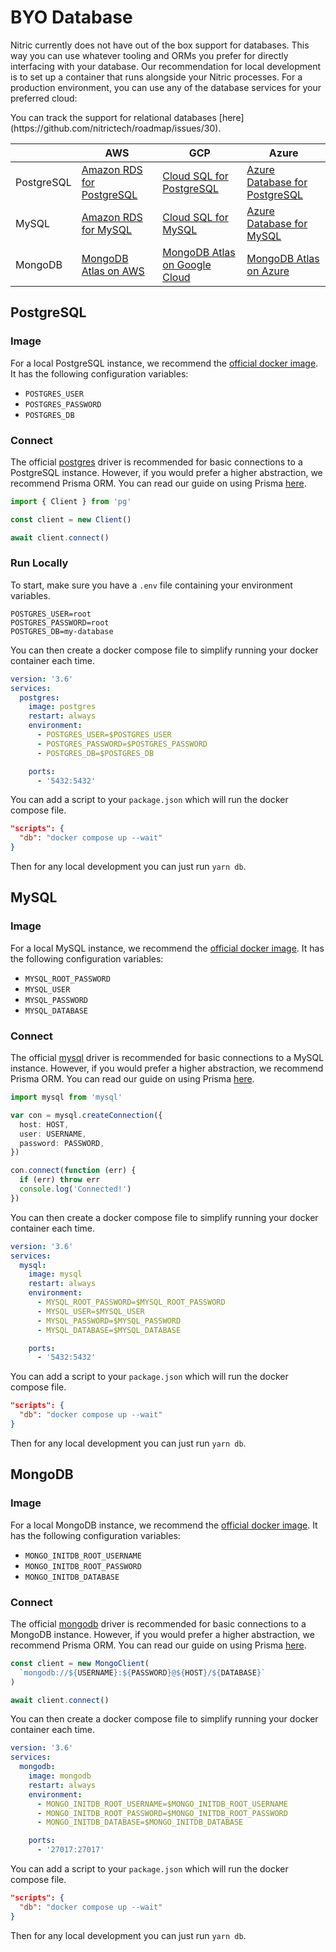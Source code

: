 
# BYO Database

Nitric currently does not have out of the box support for databases. This way you can use whatever tooling and ORMs you prefer for directly interfacing with your database. Our recommendation for local development is to set up a container that runs alongside your Nitric processes. For a production environment, you can use any of the database services for your preferred cloud:

<Note>
  You can track the support for relational databases
  [here](https://github.com/nitrictech/roadmap/issues/30).
</Note>

|            | AWS                                                                         | GCP                                                                                  | Azure                                                                                   |
| ---------- | --------------------------------------------------------------------------- | ------------------------------------------------------------------------------------ | --------------------------------------------------------------------------------------- |
| PostgreSQL | [Amazon RDS for PostgreSQL](https://aws.amazon.com/rds/postgresql/)         | [Cloud SQL for PostgreSQL](https://cloud.google.com/sql/docs/postgres)               | [Azure Database for PostgreSQL](https://azure.microsoft.com/en-us/products/postgresql/) |
| MySQL      | [Amazon RDS for MySQL](https://aws.amazon.com/rds/mysql/)                   | [Cloud SQL for MySQL](https://cloud.google.com/sql/mysql)                            | [Azure Database for MySQL](https://azure.microsoft.com/en-us/products/mysql/)           |
| MongoDB    | [MongoDB Atlas on AWS](https://www.mongodb.com/atlas/reference/amazon-aws/) | [MongoDB Atlas on Google Cloud](https://www.mongodb.com/atlas/reference/google-gcp/) | [MongoDB Atlas on Azure](https://www.mongodb.com/atlas/reference/microsoft-azure/)      |

## PostgreSQL

### Image

For a local PostgreSQL instance, we recommend the [official docker image](https://hub.docker.com/_/postgres). It has the following configuration variables:

- `POSTGRES_USER`
- `POSTGRES_PASSWORD`
- `POSTGRES_DB`

### Connect

The official [postgres](https://github.com/mysql/mysql-connector-nodejs) driver is recommended for basic connections to a PostgreSQL instance. However, if you would prefer a higher abstraction, we recommend Prisma ORM. You can read our guide on using Prisma [here](./serverless-api-with-planetscale-and-prisma).

```ts
import { Client } from 'pg'

const client = new Client()

await client.connect()
```

### Run Locally

To start, make sure you have a `.env` file containing your environment variables.

```
POSTGRES_USER=root
POSTGRES_PASSWORD=root
POSTGRES_DB=my-database
```

You can then create a docker compose file to simplify running your docker container each time.

```yaml {{ label: "docker-compose.yml" }}
version: '3.6'
services:
  postgres:
    image: postgres
    restart: always
    environment:
      - POSTGRES_USER=$POSTGRES_USER
      - POSTGRES_PASSWORD=$POSTGRES_PASSWORD
      - POSTGRES_DB=$POSTGRES_DB

    ports:
      - '5432:5432'
```

You can add a script to your `package.json` which will run the docker compose file.

```json {{ label: "package.json" }}
"scripts": {
  "db": "docker compose up --wait"
}
```

Then for any local development you can just run `yarn db`.

## MySQL

### Image

For a local MySQL instance, we recommend the [official docker image](https://hub.docker.com/_/mysql). It has the following configuration variables:

- `MYSQL_ROOT_PASSWORD`
- `MYSQL_USER`
- `MYSQL_PASSWORD`
- `MYSQL_DATABASE`

### Connect

The official [mysql](https://github.com/mysql/mysql-connector-nodejs) driver is recommended for basic connections to a MySQL instance. However, if you would prefer a higher abstraction, we recommend Prisma ORM. You can read our guide on using Prisma [here](./serverless-api-with-planetscale-and-prisma).

```ts
import mysql from 'mysql'

var con = mysql.createConnection({
  host: HOST,
  user: USERNAME,
  password: PASSWORD,
})

con.connect(function (err) {
  if (err) throw err
  console.log('Connected!')
})
```

You can then create a docker compose file to simplify running your docker container each time.

```yaml {{ label: "docker-compose.yml" }}
version: '3.6'
services:
  mysql:
    image: mysql
    restart: always
    environment:
      - MYSQL_ROOT_PASSWORD=$MYSQL_ROOT_PASSWORD
      - MYSQL_USER=$MYSQL_USER
      - MYSQL_PASSWORD=$MYSQL_PASSWORD
      - MYSQL_DATABASE=$MYSQL_DATABASE

    ports:
      - '5432:5432'
```

You can add a script to your `package.json` which will run the docker compose file.

```json {{ label: "package.json" }}
"scripts": {
  "db": "docker compose up --wait"
}
```

Then for any local development you can just run `yarn db`.

## MongoDB

### Image

For a local MongoDB instance, we recommend the [official docker image](https://hub.docker.com/_/mongo). It has the following configuration variables:

- `MONGO_INITDB_ROOT_USERNAME`
- `MONGO_INITDB_ROOT_PASSWORD`
- `MONGO_INITDB_DATABASE`

### Connect

The official [mongodb](https://github.com/mongodb/node-mongodb-native) driver is recommended for basic connections to a MongoDB instance. However, if you would prefer a higher abstraction, we recommend Prisma ORM. You can read our guide on using Prisma [here](./serverless-api-with-planetscale-and-prisma).

```ts
const client = new MongoClient(
  `mongodb://${USERNAME}:${PASSWORD}@${HOST}/${DATABASE}`
)

await client.connect()
```

You can then create a docker compose file to simplify running your docker container each time.

```yaml {{ label: "docker-compose.yml" }}
version: '3.6'
services:
  mongodb:
    image: mongodb
    restart: always
    environment:
      - MONGO_INITDB_ROOT_USERNAME=$MONGO_INITDB_ROOT_USERNAME
      - MONGO_INITDB_ROOT_PASSWORD=$MONGO_INITDB_ROOT_PASSWORD
      - MONGO_INITDB_DATABASE=$MONGO_INITDB_DATABASE

    ports:
      - '27017:27017'
```

You can add a script to your `package.json` which will run the docker compose file.

```json {{ label: "package.json" }}
"scripts": {
  "db": "docker compose up --wait"
}
```

Then for any local development you can just run `yarn db`.
